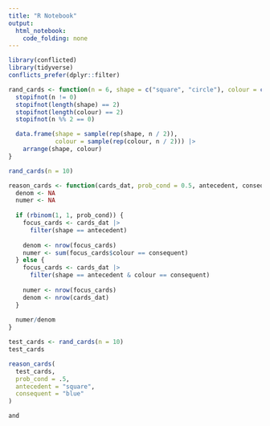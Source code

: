 ```yaml
---
title: "R Notebook"
output: 
  html_notebook: 
    code_folding: none
---
```


```r
library(conflicted)
library(tidyverse)
conflicts_prefer(dplyr::filter)
```


```r
rand_cards <- function(n = 6, shape = c("square", "circle"), colour = c("red", "blue")) {
  stopifnot(n != 0)
  stopifnot(length(shape) == 2)
  stopifnot(length(colour) == 2)
  stopifnot(n %% 2 == 0)

  data.frame(shape = sample(rep(shape, n / 2)),
             colour = sample(rep(colour, n / 2))) |>
    arrange(shape, colour)
}
```

```r
rand_cards(n = 10)
```


```r
reason_cards <- function(cards_dat, prob_cond = 0.5, antecedent, consequent) {
  denom <- NA
  numer <- NA
  
  if (rbinom(1, 1, prob_cond)) {
    focus_cards <- cards_dat |>
      filter(shape == antecedent)
    
    denom <- nrow(focus_cards)
    numer <- sum(focus_cards$colour == consequent)
  } else {
    focus_cards <- cards_dat |>
      filter(shape == antecedent & colour == consequent)
    
    numer <- nrow(focus_cards)
    denom <- nrow(cards_dat)
  }
  
  numer/denom
}
```


```r
test_cards <- rand_cards(n = 10)
test_cards
```


```r
reason_cards(
  test_cards,
  prob_cond = .5,
  antecedent = "square",
  consequent = "blue"
)
```





```r
and
```






